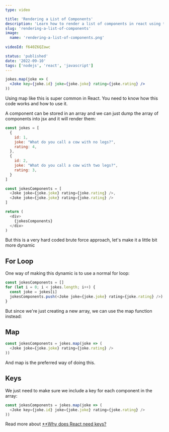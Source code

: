 ```yaml
---
type: video

title: 'Rendering a List of Components'
description: 'Learn how to render a list of components in react using the map function.'
slug: 'rendering-a-list-of-components'
image: 
  name: 'rendering-a-list-of-components.png'
  
videoId: f640Z6QZawc

status: 'published'
date: '2022-09-10'
tags: ['nodejs', 'react', 'javascript']
---
```


```jsx
jokes.map(joke => (
  <Joke key={joke.id} joke={joke.joke} rating={joke.rating} />
))
```

Using map like this is super common in React. You need to know how this code works and how to use it.


A component can be stored in an array and we can just dump the array of components into jsx and it will render them:


```js
const jokes = [
  {
    id: 1,
    joke: "What do you call a cow with no legs?",
    rating: 4,
  },
  {
    id: 2,
    joke: "What do you call a cow with two legs?",
    rating: 3,
  }
]

const jokesComponents = [
  <Joke joke={joke.joke} rating={joke.rating} />,
  <Joke joke={joke.joke} rating={joke.rating} />
]

return (
  <div>
    {jokesComponents}
  </div>
)
```

But this is a very hard coded brute force approach, let's make it a little bit more dynamic

## For Loop

One way of making this dynamic is to use a normal for loop:

```js
const jokesComponents = []
for (let i = 0; i < jokes.length; i++) {
  const joke = jokes[i]
  jokesComponents.push(<Joke joke={joke.joke} rating={joke.rating} />)
}
```

But since we're just creating a new array, we can use the map function instead:

## Map

```js
const jokesComponents = jokes.map(joke => (
  <Joke joke={joke.joke} rating={joke.rating} />
))
```

And map is the preferred way of doing this.

## Keys

We just need to make sure we include a key for each component in the array:

```js
const jokesComponents = jokes.map(joke => (
  <Joke key={joke.id} joke={joke.joke} rating={joke.rating} />
))
```

Read more about [**Why does React need keys?](https://beta.reactjs.org/learn/rendering-lists#why-does-react-need-keys)
